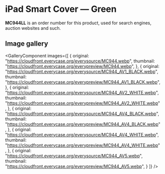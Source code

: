 
# iPad Smart Cover — Green

<Callout type='info' emoji='👉🏻'>**MC944LL** is an order number for this product, used for search engines, auction websites and such.</Callout>

## Image gallery

<GalleryComponent
    images={[
      {
        original: "https://cloudfront.everycase.org/everysource/MC944.webp",
        thumbnail: "https://cloudfront.everycase.org/everypreview/MC944.webp",
      },
      {
        original: "https://cloudfront.everycase.org/everysource/MC944_AV1_BLACK.webp",
        thumbnail: "https://cloudfront.everycase.org/everypreview/MC944_AV1_BLACK.webp",
      },
      {
        original: "https://cloudfront.everycase.org/everysource/MC944_AV2_WHITE.webp",
        thumbnail: "https://cloudfront.everycase.org/everypreview/MC944_AV2_WHITE.webp",
      },
      {
        original: "https://cloudfront.everycase.org/everysource/MC944_AV4_BLACK.webp",
        thumbnail: "https://cloudfront.everycase.org/everypreview/MC944_AV4_BLACK.webp",
      },
      {
        original: "https://cloudfront.everycase.org/everysource/MC944_AV4_WHITE.webp",
        thumbnail: "https://cloudfront.everycase.org/everypreview/MC944_AV4_WHITE.webp",
      },
      {
        original: "https://cloudfront.everycase.org/everysource/MC944_AV5.webp",
        thumbnail: "https://cloudfront.everycase.org/everypreview/MC944_AV5.webp",
      }
    ]}
  />
